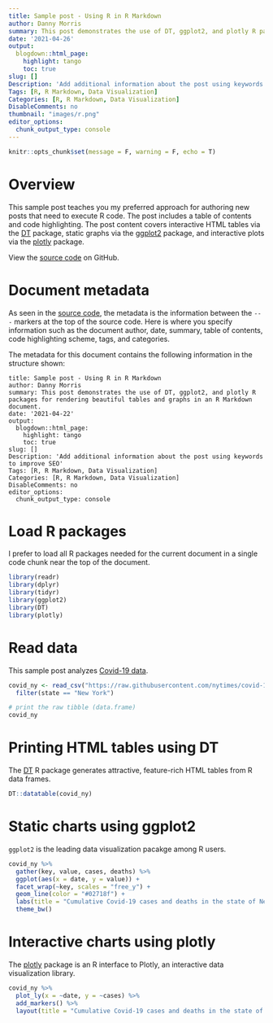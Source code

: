 ```yaml
---
title: Sample post - Using R in R Markdown
author: Danny Morris
summary: This post demonstrates the use of DT, ggplot2, and plotly R packages for rendering beautiful tables and graphs in an R Markdown document.
date: '2021-04-26'
output:
  blogdown::html_page:
    highlight: tango
    toc: true
slug: []
Description: 'Add additional information about the post using keywords to improve SEO'
Tags: [R, R Markdown, Data Visualization]
Categories: [R, R Markdown, Data Visualization]
DisableComments: no
thumbnail: "images/r.png"
editor_options: 
  chunk_output_type: console
---
```


```r
knitr::opts_chunk$set(message = F, warning = F, echo = T)
```

# Overview

This sample post teaches you my preferred approach for authoring new posts that need to execute R code. The post includes a table of contents and code highlighting. The post content covers interactive HTML tables via the [DT](https://rstudio.github.io/DT/) package, static graphs via the [ggplot2](https://ggplot2.tidyverse.org/) package, and interactive plots via the [plotly](https://plotly.com/r/) package.

View the [source code](https://github.com/dannymorris/r4sites-anatole-custom/blob/master/content/english/post/2021-04-22-sample-post-using-r-in-r-markdown/index.en.Rmd) on GitHub.

# Document metadata

As seen in the [source code](https://github.com/dannymorris/r4sites-anatole-custom/blob/master/content/english/post/2021-04-22-sample-post-using-r-in-r-markdown/index.en.Rmd#L1-L17), the metadata is the information between the `---` markers at the top of the source code. Here is where you specify information such as the document author, date, summary, table of contents, code highlighting scheme, tags, and categories.

The metadata for this document contains the following information in the structure shown:

```
title: Sample post - Using R in R Markdown
author: Danny Morris
summary: This post demonstrates the use of DT, ggplot2, and plotly R packages for rendering beautiful tables and graphs in an R Markdown document.
date: '2021-04-22'
output:
  blogdown::html_page:
    highlight: tango
    toc: true
slug: []
Description: 'Add additional information about the post using keywords to improve SEO'
Tags: [R, R Markdown, Data Visualization]
Categories: [R, R Markdown, Data Visualization]
DisableComments: no
editor_options: 
  chunk_output_type: console
```

# Load R packages

I prefer to load all R packages needed for the current document in a single code chunk near the top of the document.

```r
library(readr)
library(dplyr)
library(tidyr)
library(ggplot2)
library(DT)
library(plotly)
```

# Read data

This sample post analyzes [Covid-19 data](https://github.com/nytimes/covid-19-data).

```r
covid_ny <- read_csv("https://raw.githubusercontent.com/nytimes/covid-19-data/master/us-states.csv") %>%
  filter(state == "New York")

# print the raw tibble (data.frame)
covid_ny
```

# Printing HTML tables using DT

The [DT](https://rstudio.github.io/DT/) R package generates attractive, feature-rich HTML tables from R data frames.

```r
DT::datatable(covid_ny)
```

# Static charts using ggplot2 

`ggplot2` is the leading data visualization pacakge among R users.

```r
covid_ny %>%
  gather(key, value, cases, deaths) %>%
  ggplot(aes(x = date, y = value)) +
  facet_wrap(~key, scales = "free_y") +
  geom_line(color = "#02718f") +
  labs(title = "Cumulative Covid-19 cases and deaths in the state of New York, USA") +
  theme_bw()
```

# Interactive charts using plotly

The [plotly](https://plotly.com/r/) package is an R interface to Plotly, an interactive data visualization library.

```r
covid_ny %>%
  plot_ly(x = ~date, y = ~cases) %>%
  add_markers() %>%
  layout(title = "Cumulative Covid-19 cases and deaths in the state of New York, USA")
```
